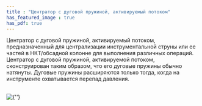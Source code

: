 ```yaml
---
title : "Центратор с дуговой пружиной, активируемый потоком"
has_featured_image : true
has_pdf: true
---
```


Центратор с дуговой пружиной, активируемый потоком, предназначенный для централизации инструментальной струны или ее частей в НКТ/обсадной колонне для выполнения различных операций. Центратор с дуговой пружиной, активируемой потоком, сконструирован таким образом, что его дуговые пружины обычно натянуты. Дуговые пружины расширяются только тогда, когда на инструменте охватывается перепад давления.

<br />
<Image src={image} alt={''} />